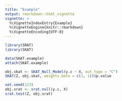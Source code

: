 ```yaml
---
title: "Example"
output: rmarkdown::html_vignette
vignette: >
  %\VignetteIndexEntry{Example}
  %\VignetteEngine{knitr::rmarkdown}
  %\VignetteEncoding{UTF-8}
---
```


```r
library(SRAT)
library(SKAT)
```

```r
data(SKAT.example)
attach(SKAT.example)
```

```r
obj.skat <- SKAT_Null_Model(y.c ~ X, out_type = "C")
SKAT(Z, obj.skat, weights.beta = c(1, 1))$p.value
```

```r
set.seed(123)
obj.srat <- srat.null(y.c, X)
srat.test(Z, obj.srat)
```
